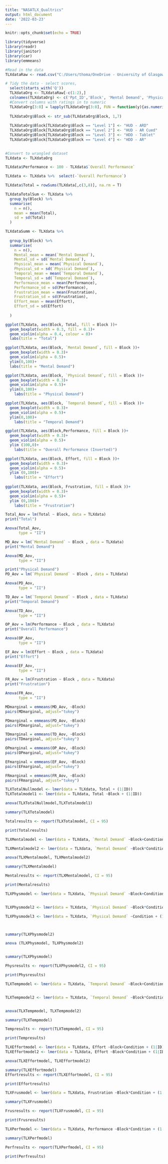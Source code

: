 ```yaml
---
title: "NASATLX_Qualtrics"
output: html_document
date: '2022-03-23'
---
```


```r
knitr::opts_chunk$set(echo = TRUE)
```

```r
library(tidyverse)
library(readr)
library(janitor)
library(car)
library(emmeans)
```


```r
#Read in the data
TLXdataRaw <- read.csv("C:/Users/thoma/OneDrive - University of Glasgow/Desktop/Study3/data/Qualtrics/TLX/Study3TLX.csv") %>% 

# Tidy the data - select scores,
  select(starts_with('Q'))
  TLXdataOrg <- TLXdataRaw[-c(1:2),]
  colnames(TLXdataOrg) <- c('Ppt_ID','Block', 'Mental Demand', 'Physical Demand', 'Temporal Demand', 'Overall Performance', 'Effort', 'Frustration')
  #Convert columns with ratings in to numeric
  TLXdataOrg[3:8] = lapply(TLXdataOrg[3:8], FUN = function(y){as.numeric(y)})
  
  TLXdataOrg$Block <- str_sub(TLXdataOrg$Block, 1,7)
  
  TLXdataOrg$Block[TLXdataOrg$Block == "Level 1"] <- "HUD - ARD"
  TLXdataOrg$Block[TLXdataOrg$Block == "Level 2"] <- "HUD - AR Cued"
  TLXdataOrg$Block[TLXdataOrg$Block == "Level 3"] <- "HDD - Tablet"
  TLXdataOrg$Block[TLXdataOrg$Block == "Level 4"] <- "HDD - AR"
  
```


```r
#Convert to wrangled dataset
TLXdata <- TLXdataOrg 

TLXdata$Performance <- 100 - TLXdata$`Overall Performance` 

TLXdata <- TLXdata %>%  select(-`Overall Performance`)

TLXdata$Total = rowSums(TLXdata[,c(3,8)], na.rm = T)


```


```r
TLXdataTotalSum <- TLXdata %>% 
  group_by(Block) %>% 
  summarise(
    n = n(),
    mean = mean(Total),
    sd = sd(Total)
  )
```


```r
TLXdataSumm <- TLXdata %>% 
  
  group_by(Block) %>% 
  summarise(
    n = n(),
    Mental_mean = mean(`Mental Demand`),
    Mental_sd = sd(`Mental Demand`),
    Physical_mean = mean(`Physical Demand`),
    Physical_sd = sd(`Physical Demand`),
    Temporal_mean = mean(`Temporal Demand`),
    Temporal_sd = sd(`Temporal Demand`),
    Performance_mean = mean(Performance),
    Performance_sd = sd(Performance),
    Frustration_mean = mean(Frustration),
    Frustration_sd = sd(Frustration),
    Effort_mean = mean(Effort),
    Effort_sd = sd(Effort)
    
  )


```

```r
ggplot(TLXdata, aes(Block, Total, fill = Block ))+
  geom_boxplot(width = 0.3, fill = 0.1)+
  geom_violin(alpha = 0.4, colour = 0)+
  labs(title = "Total")
```


```r
ggplot(TLXdata, aes(Block, `Mental Demand`, fill = Block ))+
  geom_boxplot(width = 0.3)+
  geom_violin(alpha = 0.5)+
  ylim(0,100)+
  labs(title = "Mental Demand")

ggplot(TLXdata, aes(Block, `Physical Demand`, fill = Block ))+
  geom_boxplot(width = 0.3)+
  geom_violin(alpha = 0.5)+
  ylim(0,100)+
    labs(title = "Physical Demand")

ggplot(TLXdata, aes(Block, `Temporal Demand`, fill = Block ))+
  geom_boxplot(width = 0.3)+
  geom_violin(alpha = 0.5)+
  ylim(0,100)+
    labs(title = "Temporal Demand")

ggplot(TLXdata, aes(Block,Performance, fill = Block ))+
  geom_boxplot(width = 0.3)+
  geom_violin(alpha = 0.5)+
  ylim (100,0)+
    labs(title = "Overall Performance (Inverted)")

ggplot(TLXdata, aes(Block, Effort, fill = Block ))+
  geom_boxplot(width = 0.3)+
  geom_violin(alpha = 0.5)+
  ylim (0,100)+
    labs(title = "Effort")
  
ggplot(TLXdata, aes(Block, Frustration, fill = Block ))+
  geom_boxplot(width = 0.3)+
  geom_violin(alpha = 0.5)+
  ylim (0,100)+
    labs(title = "Frustration")


```



```r
Total_Aov = lm(Total ~ Block, data = TLXdata) 
print("Total")

Anova(Total_Aov,
      type = "II")

```



```r

MD_Aov = lm(`Mental Demand` ~ Block , data = TLXdata) 
print("Mental Demand")

Anova(MD_Aov,
      type = "II")

print("Physical Demand")
PD_Aov = lm(`Physical Demand` ~ Block , data = TLXdata) 

Anova(PD_Aov,
      type = "II")

TD_Aov = lm(`Temporal Demand` ~ Block , data = TLXdata) 
print("Temporal Demand")

Anova(TD_Aov,
      type = "II")

OP_Aov = lm(Performance ~ Block , data = TLXdata) 
print("Overall Performance")

Anova(OP_Aov,
      type = "II")

EF_Aov = lm(Effort ~ Block , data = TLXdata) 
print("Effort")

Anova(EF_Aov,
      type = "II")

FR_Aov = lm(Frustration ~ Block , data = TLXdata)
print("Frustration")

Anova(FR_Aov,
      type = "II")
```


```r
MDmarginal = emmeans(MD_Aov, ~Block)
pairs(MDmarginal, adjust="tukey")
```


```r
PDmarginal = emmeans(PD_Aov, ~Block)
pairs(PDmarginal, adjust="tukey")

```


```r
TDmarginal = emmeans(TD_Aov, ~Block)
pairs(TDmarginal, adjust="tukey")

```

```r
OPmarginal = emmeans(OP_Aov, ~Block)
pairs(OPmarginal, adjust="tukey")

```

```r
EFmarginal = emmeans(EF_Aov, ~Block)
pairs(EFmarginal, adjust="tukey")

```

```r
FRmarginal = emmeans(FR_Aov, ~Block)
pairs(FRmarginal, adjust="tukey")

```


```r
TLXTotalNullmodel <- lmer(data = TLXdata, Total + (1|ID))
TLXTotalmodel1 <- lmer(data = TLXdata, Total ~Block + (1|ID))

anova(TLXTotalNullmodel,TLXTotalmodel1)

summary(TLXTotalmodel)
```


```r
Totalresults <- report(TLXTotalmodel, CI = 95)

print(Totalresults)
```

```r

TLXMentalmodel <- lmer(data = TLXdata, `Mental Demand` ~Block+Condition + (1|ID))

TLXMentalmodel2 <- lmer(data = TLXdata, `Mental Demand` ~Block*Condition + (1|ID))

anova(TLXMentalmodel, TLXMentalmodel2)

summary(TLXMentalmodel)

Mentalresults <- report(TLXMentalmodel, CI = 95)

print(Mentalresults)
```
```r
TLXPhysmodel <- lmer(data = TLXdata, `Physical Demand` ~Block+Condition + (1|ID))


TLXPhysmodel2 <- lmer(data = TLXdata, `Physical Demand` ~Block*Condition + (1|ID))

TLXPhysmodel3 <- lmer(data = TLXdata, `Physical Demand` ~Condition + (1|ID))



summary(TLXPhysmodel2)

anova (TLXPhysmodel, TLXPhysmodel2)


summary(TLXPhysmodel)

Physresults <- report(TLXPhysmodel2, CI = 95)

print(Physresults)
```
```r
TLXTempmodel <- lmer(data = TLXdata, `Temporal Demand` ~Block+Condition + (1|ID))


TLXTempmodel2 <- lmer(data = TLXdata, `Temporal Demand` ~Block*Condition + (1|ID))


anova(TLXTempmodel, TLXTempmodel2)

summary(TLXTempmodel)

Tempresults <- report(TLXTempmodel, CI = 95)

print(Tempresults)
```

```r
TLXEffortmodel <- lmer(data = TLXdata, Effort ~Block+Condition + (1|ID))
TLXEffortmodel2 <- lmer(data = TLXdata, Effort ~Block*Condition + (1|ID))

anova(TLXEffortmodel, TLXEffortmodel2)

summary(TLXEffortmodel)
Effortresults <- report(TLXEffortmodel, CI = 95)

print(Effortresults)
```

```r
TLXFrusmodel <- lmer(data = TLXdata, Frustration ~Block*Condition + (1|ID))

summary(TLXFrusmodel)

Frusresults <- report(TLXFrusmodel, CI = 95)

print(Frusresults)
```

```r
TLXPerfmodel <- lmer(data = TLXdata, Performance ~Block*Condition + (1|ID))

summary(TLXPerfmodel)

Perfresults <- report(TLXPerfmodel, CI = 95)

print(Perfresults)
```